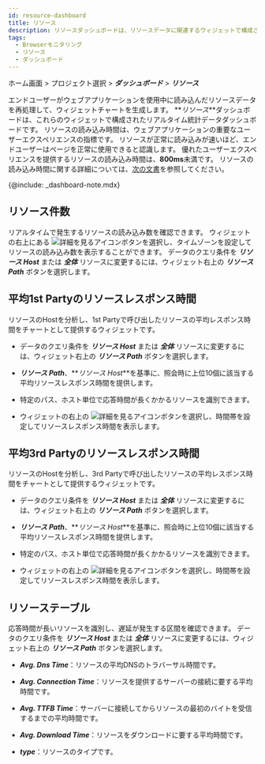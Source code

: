 ```yaml
---
id: resource-dashboard
title: リソース
description: リソースダッシュボードは、リソースデータに関連するウィジェットで構成されるリアルタイム統計データのダッシュボードです。
tags:
  - Browserモニタリング
  - リソース
  - ダッシュボード
---
```


ホーム画面 > プロジェクト選択 > **_ダッシュボード_** > **_リソース_**

エンドユーザーがウェブアプリケーションを使用中に読み込んだリソースデータを再処理して、ウィジェットチャートを生成します。 **_リソース_**ダッシュボードは、これらのウィジェットで構成されたリアルタイム統計データダッシュボードです。 リソースの読み込み時間は、ウェブアプリケーションの重要なユーザーエクスペリエンスの指標です。 リソースが正常に読み込みが速いほど、エンドユーザーはページを正常に使用できると認識します。 優れたユーザーエクスペリエンスを提供するリソースの読み込み時間は、**800ms**未満です。 リソースの読み込み時間に関する詳細については、[次の文書](htps://web.dev/ttfb/#what-is-a-good-tfb-score)を参照してください。

{@include: _dashboard-note.mdx}

## リソース件数

<ImgLang img='rum-resource-count.png' desc='リソース件数' />

リアルタイムで発生するリソースの読み込み数を確認できます。 ウィジェットの右上にある ![詳細を見るアイコン](/img/ico-detail-mode.svg)ボタンを選択し、タイムゾーンを設定してリソースの読み込み数を表示することができます。 データのクエリ条件を **_リソース Host_** または **_全体_** リソースに変更するには、ウィジェット右上の **_リソース Path_** ボタンを選択します。

## 平均1st Partyのリソースレスポンス時間

<ImgLang img='rum-resource-1stparty.png' desc='平均1st Partyのリソースレスポンス時間' />

リソースのHostを分析し、1st Partyで呼び出したリソースの平均レスポンス時間をチャートとして提供するウィジェットです。 

-   データのクエリ条件を **_リソース Host_** または **_全体_** リソースに変更するには、ウィジェット右上の **_リソース Path_** ボタンを選択します。

-   **_リソース Path_**、**_リソース Host_**を基準に、照会時に上位10個に該当する平均リソースレスポンス時間を提供します。

-   特定のパス、ホスト単位で応答時間が長くかかるリソースを識別できます。

-   ウィジェットの右上の ![詳細を見るアイコン](/img/ico-detail-mode.svg)ボタンを選択し、時間帯を設定してリソースレスポンス時間を表示します。

## 平均3rd Partyのリソースレスポンス時間

<ImgLang img='rum-resource-3rdparty.png' desc='平均3rd Partyのリソースレスポンス時間' />

リソースのHostを分析し、3rd Partyで呼び出したリソースの平均レスポンス時間をチャートとして提供するウィジェットです。 

-   データのクエリ条件を **_リソース Host_** または **_全体_** リソースに変更するには、ウィジェット右上の **_リソース Path_** ボタンを選択します。

-   **_リソース Path_**、**_リソース Host_**を基準に、照会時に上位10個に該当する平均リソースレスポンス時間を提供します。

-   特定のパス、ホスト単位で応答時間が長くかかるリソースを識別できます。

-   ウィジェットの右上の ![詳細を見るアイコン](/img/ico-detail-mode.svg)ボタンを選択し、時間帯を設定してリソースレスポンス時間を表示します。

## リソーステーブル

<ImgLang img='rum-resource-table.png' desc='リソーステーブル' />

応答時間が長いリソースを識別し、遅延が発生する区間を確認できます。 データのクエリ条件を **_リソース Host_** または **_全体_** リソースに変更するには、ウィジェット右上の **_リソース Path_** ボタンを選択します。

-   **_Avg. Dns Time_**：リソースの平均DNSのトラバーサル時間です。

-   **_Avg. Connection Time_**：リソースを提供するサーバーの接続に要する平均時間です。

-   **_Avg. TTFB Time_**：サーバーに接続してからリソースの最初のバイトを受信するまでの平均時間です。

-   **_Avg. Download Time_**：リソースをダウンロードに要する平均時間です。

-   **_type_**：リソースのタイプです。
